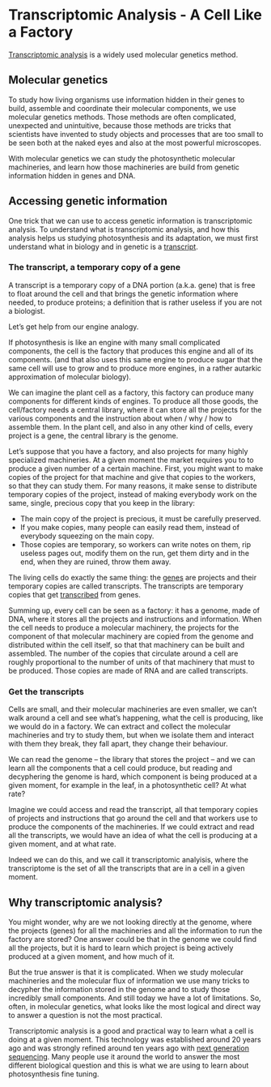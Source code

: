 # Transcriptomic Analysis - A Cell Like a Factory

[Transcriptomic analysis](https://en.wikipedia.org/wiki/RNA-Seq) is a widely used molecular genetics method.

## Molecular genetics

To study how living organisms use information hidden in their genes to build, assemble and coordinate their molecular components, we use molecular genetics methods. Those methods are often complicated, unexpected and unintuitive, because those methods are tricks that scientists have invented to study objects and processes that are too small to be seen both at the naked eyes and also at the most powerful microscopes.

With molecular genetics we can study the photosynthetic molecular machineries, and learn how those machineries are build from genetic information hidden in genes and DNA.

## Accessing genetic information

One trick that we can use to access genetic information is transcriptomic analysis. To understand what is transcriptomic analysis, and how this analysis helps us studying photosynthesis and its adaptation, we must first understand what in biology and in genetic is a [transcript](https://en.wikipedia.org/wiki/Messenger_RNA).

### The transcript, a temporary copy of a gene

A transcript is a temporary copy of a DNA portion (a.k.a. gene) that is free to float around the cell and that brings the genetic information where needed, to produce proteins; a definition that is rather useless if you are not a biologist.

Let's get help from our engine analogy.

If photosynthesis is like an engine with many small complicated components, the cell is the factory that produces this engine and all of its components. (and that also uses this same engine to produce sugar that the same cell will use to grow and to produce more engines, in a rather autarkic approximation of molecular biology).

We can imagine the plant cell as a factory, this factory can produce many components for different kinds of engines. To produce all those goods, the cell/factory needs a central library, where it can store all the projects for the various components and the instruction about when / why / how to assemble them. In the plant cell, and also in any other kind of cells, every project is a gene, the central library is the genome.

Let's suppose that you have a factory, and also  projects for many highly specialized machineries. At a given moment the market requires you to to produce a given number of a certain machine. First, you might want to make copies of the project for that machine and give that copies to the workers, so that they can study them. For many reasons, it make sense to distribute temporary copies of the project, instead of making everybody work on the same, single, precious copy that you keep in the library:

- The main copy of the project is precious, it must be carefully preserved.
- If you make copies, many people can easily read them, instead of everybody squeezing on the main copy.
- Those copies are temporary, so workers can write notes on them, rip useless pages out, modify them on the run, get them dirty and in the end, when they are ruined, throw them away.

The living cells do exactly the same thing: the [genes](https://en.wikipedia.org/wiki/Gene) are projects and their temporary copies are called transcripts. The transcripts are temporary copies that get [transcribed](https://en.wikipedia.org/wiki/Transcription_(biology)) from genes.

Summing up, every cell can be seen as a factory: it has a genome, made of DNA, where it stores all the projects and instructions and information. When the cell needs to produce a molecular machinery, the projects for the component of that molecular machinery are copied from the genome and distributed within the cell itself, so that that machinery can be built and assembled. The number of the copies that circulate around a cell are roughly proportional to the number of units of that machinery that must to be produced. Those copies are made of RNA and are called transcripts.

### Get the transcripts

Cells are small, and their molecular machineries are even smaller, we can't walk around a cell and see what's happening, what the cell is producing, like we would do in a factory. We can extract and collect the molecular machineries and try to study them, but when we isolate them and interact with them they break, they fall apart, they change their behaviour.

We can read the genome -- the library that stores the project -- and we can learn all the components that a cell could produce, but reading and decyphering the genome is hard, which component is being produced at a given moment, for example in the leaf, in a photosynthetic cell? At what rate?

Imagine we could access and read the transcript, all that temporary copies of projects and instructions that go around the cell and that workers use to produce the components of the machineries. If we could extract and read all the transcripts, we would have an idea of what the cell is producing at a given moment, and at what rate.

Indeed we can do this, and we call it transcriptomic analyisis, where the transcriptome is the set of all the transcripts that are in a cell in a given moment.

## Why transcriptomic analysis?

You might wonder, why are we not looking directly at the genome, where the projects (genes) for all the machineries and all the information to run the factory are stored? One answer could be that in the genome we could find all the projects, but it is hard to learn which project is being actively produced at a given moment, and how much of it.

But the true answer is that it is complicated. When we study molecular machineries and the molecular flux of information we use many tricks to decypher the information stored in the genome and to study those incredibly small components. And still today we have a lot of limitations. So, often, in molecular genetics, what looks like the most logical and direct way to answer a question is not the most practical.

Transcriptomic analysis is a good and practical way to learn what a cell is doing at a given moment. This technology was established around 20 years ago and was strongly refined around ten years ago with [next generation sequencing](https://en.wikipedia.org/wiki/DNA_sequencing#Next-generation_methods). Many people use it around the world to answer the most different biological question and this is what we are using to learn about photosynthesis fine tuning.
